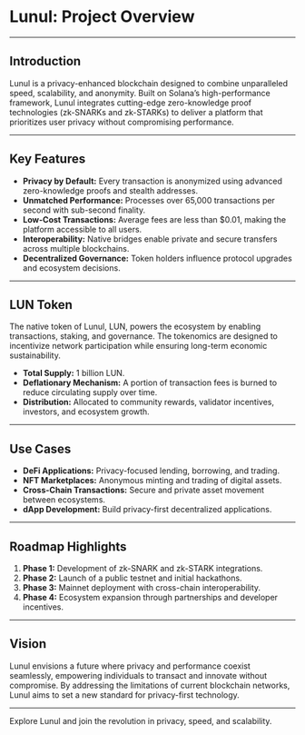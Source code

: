# Lunul: Project Overview

---

## **Introduction**

Lunul is a privacy-enhanced blockchain designed to combine unparalleled speed, scalability, and anonymity. Built on Solana’s high-performance framework, Lunul integrates cutting-edge zero-knowledge proof technologies (zk-SNARKs and zk-STARKs) to deliver a platform that prioritizes user privacy without compromising performance.

---

## **Key Features**

- **Privacy by Default:** Every transaction is anonymized using advanced zero-knowledge proofs and stealth addresses.
- **Unmatched Performance:** Processes over 65,000 transactions per second with sub-second finality.
- **Low-Cost Transactions:** Average fees are less than $0.01, making the platform accessible to all users.
- **Interoperability:** Native bridges enable private and secure transfers across multiple blockchains.
- **Decentralized Governance:** Token holders influence protocol upgrades and ecosystem decisions.

---

## **LUN Token**

The native token of Lunul, LUN, powers the ecosystem by enabling transactions, staking, and governance. The tokenomics are designed to incentivize network participation while ensuring long-term economic sustainability.

- **Total Supply:** 1 billion LUN.
- **Deflationary Mechanism:** A portion of transaction fees is burned to reduce circulating supply over time.
- **Distribution:** Allocated to community rewards, validator incentives, investors, and ecosystem growth.

---

## **Use Cases**

- **DeFi Applications:** Privacy-focused lending, borrowing, and trading.
- **NFT Marketplaces:** Anonymous minting and trading of digital assets.
- **Cross-Chain Transactions:** Secure and private asset movement between ecosystems.
- **dApp Development:** Build privacy-first decentralized applications.

---

## **Roadmap Highlights**

1. **Phase 1:** Development of zk-SNARK and zk-STARK integrations.
2. **Phase 2:** Launch of a public testnet and initial hackathons.
3. **Phase 3:** Mainnet deployment with cross-chain interoperability.
4. **Phase 4:** Ecosystem expansion through partnerships and developer incentives.

---

## **Vision**

Lunul envisions a future where privacy and performance coexist seamlessly, empowering individuals to transact and innovate without compromise. By addressing the limitations of current blockchain networks, Lunul aims to set a new standard for privacy-first technology.

---

Explore Lunul and join the revolution in privacy, speed, and scalability.